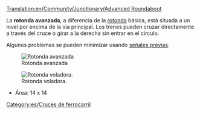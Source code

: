 [[Translation:en/Community/Junctionary/Advanced Roundabout]]

{{es/Menú de Cruces}}
La '''rotonda avanzada''', a diferencia de la [[es/Community/Junctionary/Rotonda|rotonda]] básica, está situada a un nivel por encima de la vía principal. Los trenes pueden cruzar directamente a través del cruce o girar a la derecha sin entrar en el círculo.

Algunos problemas se pueden minimizar usando [[es/Manual/Señales#senales-previas|señales previas]].

[[File:en/Advanced roundabout.png|center|frame|Rotonda avanzada]]

{{es/Criterios sobre cruces|Caro (por pasos)|2|1|0|0|1|0|1|0|1|1|2||Los trenes averiados pueden afectar un tramo o dos los giros a la izquierda.|
*Puede manejar un montón de trenes en movimiento Norte-Este o Sur-Oeste.
*La vías se dividen y solo los trenes que van a la izquierda necesitan tomar la rotonda.
'''Tips'''
*Para permitir que los trenes que giran a la izquierda circulen a toda velocidad por la rotonda, es posible ampliar el círculo, pero esto requiere un montón de espacio.
*Si usted construye el círculo interior para que los trenes circulen en sentido contrario (obviamente modificando las diagonales de salida y las direcciones de las señales) se aumenta algo la velocidad, puesto que el trayecto que hacen los trenes es más corto, al no tener que dar la vuelta completa a la rotonda.
*Área: 16 x 16
}}

[[File:en/Flying roundabout.png|center|frame|Rotonda voladora.]]
*Área: 14 x 14

[[Category:es/Cruces de ferrocarril]]